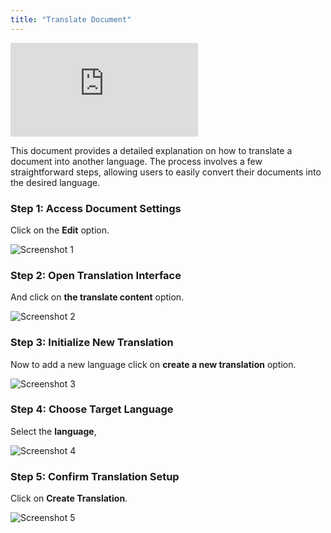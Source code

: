```yaml
---
title: "Translate Document"
---
```


<iframe
  src="https://app.trupeer.ai/embed?slug=wbDUK9"
  className="w-full aspect-video rounded-lg overflow-hidden"
  frameborder="0"
  allowfullscreen="true"
></iframe>

This document provides a detailed explanation on how to translate a document into another language. The process involves a few straightforward steps, allowing users to easily convert their documents into the desired language.

### Step 1: Access Document Settings

Click on the **Edit** option.

![Screenshot 1](images/translate-document/image1.jpg)

### Step 2: Open Translation Interface

And click on **the translate content** option.

![Screenshot 2](images/translate-document/image2.jpg)

### Step 3: Initialize New Translation

Now to add a new language click on **create a new translation** option.

![Screenshot 3](images/translate-document/image3.jpg)

### Step 4: Choose Target Language

Select the **language**,

![Screenshot 4](images/translate-document/image4.jpg)

### Step 5: Confirm Translation Setup

Click on **Create Translation**.

![Screenshot 5](images/translate-document/image5.jpg)
